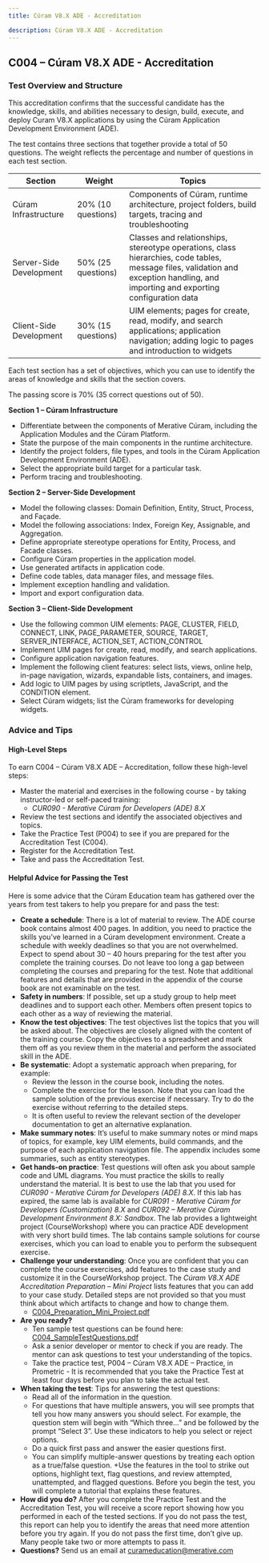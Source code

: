 ```yaml
---
title: Cúram V8.X ADE - Accreditation

description: Cúram V8.X ADE - Accreditation
---
```


## C004 – Cúram V8.X ADE - Accreditation

### Test Overview and Structure

This accreditation confirms that the successful candidate has the knowledge, skills, and abilities necessary to design, build, execute, and deploy Curam V8.X applications by using the Cúram Application Development Environment (ADE).

The test contains three sections that together provide a total of 50 questions. The weight reflects the percentage and number of questions in each test section.

| Section | Weight | Topics |
|--------------|--------|--------|
| Cúram Infrastructure | 20% (10 questions) | Components of Cúram, runtime architecture, project folders, build targets, tracing and troubleshooting |
| Server-Side Development | 50% (25 questions) | Classes and relationships, stereotype operations, class hierarchies, code tables, message files, validation and exception handling, and importing and exporting configuration data |
| Client-Side Development | 30% (15 questions) | UIM elements; pages for create, read, modify, and search applications; application navigation; adding logic to pages and introduction to widgets |

Each test section has a set of objectives, which you can use to identify the areas of knowledge and skills that the section covers.

The passing score is 70% (35 correct questions out of 50).

**Section 1 – Cúram Infrastructure**

+ Differentiate between the components of Merative Cúram, including the Application Modules and the Cúram Platform.
+ State the purpose of the main components in the runtime architecture.
+ Identify the project folders, file types, and tools in the Cúram Application Development Environment (ADE).
+ Select the appropriate build target for a particular task.
+ Perform tracing and troubleshooting.

**Section 2 – Server-Side Development**

+ Model the following classes: Domain Definition, Entity, Struct, Process, and Façade.
+ Model the following associations: Index, Foreign Key, Assignable, and Aggregation.
+ Define appropriate stereotype operations for Entity, Process, and Facade classes.
+ Configure Cúram properties in the application model.
+ Use generated artifacts in application code.
+ Define code tables, data manager files, and message files.
+ Implement exception handling and validation.
+ Import and export configuration data.


**Section 3 – Client-Side Development**

+ Use the following common UIM elements: PAGE, CLUSTER, FIELD, CONNECT, LINK, PAGE_PARAMETER, SOURCE, TARGET, SERVER_INTERFACE, ACTION_SET, ACTION_CONTROL
+ Implement UIM pages for create, read, modify, and search applications.
+ Configure application navigation features.
+ Implement the following client features:  select lists, views, online help, in-page navigation, wizards, expandable lists, containers, and images.
+ Add logic to UIM pages by using scriptlets, JavaScript, and the CONDITION element.
+ Select Cúram widgets; list the Cúram frameworks for developing widgets.


### Advice and Tips

#### High-Level Steps

To earn C004 – Cúram V8.X ADE – Accreditation, follow these high-level steps:

+ Master the material and  exercises in the following course - by taking instructor-led or self-paced training:
    + *CUR090 - Merative Cúram for Developers (ADE) 8.X*
+ Review the test sections and identify the associated objectives and topics.
+ Take the Practice Test (P004) to see if you are prepared for the Accreditation Test (C004). 
+ Register for the Accreditation Test.
+ Take and pass the Accreditation Test.

#### Helpful Advice for Passing the Test

Here is some advice that the Cúram Education team has gathered over the years from test takers to help you prepare for and pass the test:

+ **Create a schedule**: There is a lot of material to review. The ADE course book contains almost 400 pages. In addition, you need to practice the skills you’ve learned in a Cúram development environment. Create a schedule with weekly deadlines so that you are not overwhelmed. Expect to spend about 30 – 40 hours preparing for the test after you complete the training courses. Do not leave too long a gap between completing the courses and preparing for the test. Note that additional features and details that are provided in the appendix of the course book are not examinable on the test.
+ **Safety in numbers**: If possible, set up a study group to help meet deadlines and to support each other. Members often present topics to each other as a way of reviewing the material.
+ **Know the test objectives**: The test objectives list the topics that you will be asked about. The objectives are closely aligned with the content of the training course. Copy the objectives to a spreadsheet and mark them off as you review them in the material and perform the associated skill in the ADE.
+ **Be systematic**: Adopt a systematic approach when preparing, for example:
    + Review the lesson in the course book, including the notes.
    + Complete the exercise for the lesson. Note that you can load the sample solution of the previous exercise if necessary. Try to do the exercise without referring to the detailed steps.
    + It is often useful to review the relevant section of the developer documentation to get an alternative explanation.
+ **Make summary notes**: It’s useful to make summary notes or mind maps of topics, for example, key UIM elements, build commands, and the purpose of each application navigation file. The appendix includes some summaries, such as entity stereotypes.
+ **Get hands-on practice**: Test questions will often ask you about sample code and UML diagrams. You must practice the skills to really understand the material. It is best to use the lab that you used for *CUR090 - Merative Cúram for Developers (ADE) 8.X*. If this lab has expired, the same lab is available for *CUR091 - Merative Cúram for Developers (Customization) 8.X* and *CUR092 – Merative Cúram Development Environment 8.X: Sandbox*. The lab provides a lightweight project (CourseWorkshop) where you can practice ADE development with very short build times. The lab contains sample solutions for course exercises, which you can load to enable you to perform the subsequent exercise.
+ **Challenge your understanding**: Once you are confident that you can complete the course exercises, add features to the case study and customize it in the CourseWorkshop project. The *Cúram V8.X ADE Accreditation Preparation – Mini Project* lists features that you can add to your case study. Detailed steps are not provided so that you must think about which artifacts to change and how to change them.
    + [C004_Preparation_Mini_Project.pdf](/pdf/education/C004_Preparation_Mini_Project.pdf)
+ **Are you ready?**
    + Ten sample test questions can be found here: [C004_SampleTestQuestions.pdf](/pdf/education/C004_SampleTestQuestions.pdf)
    + Ask a senior developer or mentor to check if you are ready. The mentor can ask questions to test your understanding of the topics.
    + Take the practice test, P004 – Cúram V8.X ADE – Practice, in Prometric - It is recommended that you take the Practice Test at least four days before you plan to take the actual test.
+ **When taking the test**: Tips for answering the test questions:
    + Read all of the information in the question.  
    + For questions that have multiple answers, you will see prompts that tell you how many answers you should select. For example, the question stem will begin with “Which three…” and be followed by the prompt “Select 3”. Use these indicators to help you select or reject options.
    + Do a quick first pass and answer the easier questions first.
    + You can simplify multiple-answer questions by treating each option as a true/false question. 
    +Use the features in the tool to strike out options, highlight text, flag questions, and review attempted, unattempted, and flagged questions.  Before you begin the test, you will complete a tutorial that explains these features. 
+ **How did you do?** After you complete the Practice Test and the Accreditation Test, you will receive a score report showing how you performed in each of the tested sections. If you do not pass the test, this report can help you to identify the areas that need more attention before you try again. If you do not pass the first time, don’t give up. Many people take two or more attempts to pass it.
+ **Questions?** Send us an email at [curameducation@merative.com](mailto:curameducation@merative.com)